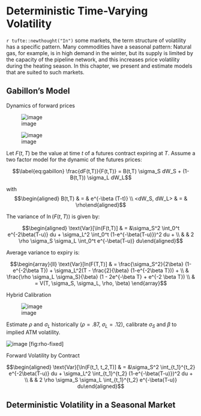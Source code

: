 # Deterministic Time-Varying Volatility

`r tufte::newthought("In")` some markets, the term structure of volatility has a specific
pattern. Many commodities have a seasonal pattern: Natural gas, for
example, is in high demand in the winter, but its supply is limited by
the capacity of the pipeline network, and this increases price
volatility during the heating season. In this chapter, we present and
estimate models that are suited to such markets.

## Gabillon’s Model

Dynamics of forward prices

![image](img/wti-fwd-surface){width=".9\textwidth"}

![image](img/wti-fwd-surface)

Let $F(t, T)$ be the value at time $t$ of a futures contract expiring at
$T$. Assume a two factor model for the dynamic of the futures prices:

$$\label{eq:gabillon}
\frac{dF(t,T)}{F(t,T)} = B(t,T) \sigma_S dW_S + (1-B(t,T)) \sigma_L dW_L$$

with $$\begin{aligned}
B(t,T) & = & e^{-\beta (T-t)} \\
<dW_S, dW_L> & = & \rho\end{aligned}$$

The variance of $\ln(F(t,T))$ is given by:

$$\begin{aligned}
\text{Var}[\ln(F(t,T)] & = &\sigma_S^2 \int_0^t e^{-2\beta(T-u)} du + \sigma_L^2 \int_0^t (1-e^{-\beta(T-u)})^2 du + \\
& & 2 \rho \sigma_S \sigma_L \int_0^t e^{-\beta(T-u)} du\end{aligned}$$

Average variance to expiry is:

$$\begin{array}{ll}
\text{Var}[ln(F(T,T)] & = \frac{\sigma_S^2}{2\beta} (1-e^{-2\beta T}) + \sigma_L^2(T - \frac{2}{\beta} (1-e^{-2\beta T})) + \\
& \frac{\rho \sigma_L \sigma_S}{\beta} (1 - 2e^{-\beta T} + e^{-2 \beta T}) \\
& = V(T, \sigma_S, \sigma_L, \rho, \beta)
\end{array}$$

Hybrid Calibration

![image](img/wti-atm-fit-fixed){width=".7\textwidth"}

Estimate $\rho$ and $\sigma_L$ historically ($\rho = .87$,
$\sigma_L = .12$), calibrate $\sigma_S$ and $\beta$ to implied ATM
volatility.

![image](img/wti-atm-fit-fixed) \[fig:rho-fixed\]

Forward Volatility by Contract

$$\begin{aligned}
\text{Var}[\ln(F(t_1, t_2,T)] & = &\sigma_S^2 \int_{t_1}^{t_2} e^{-2\beta(T-u)} du + \sigma_L^2 \int_{t_1}^{t_2} (1-e^{-\beta(T-u)})^2 du + \\
& & 2 \rho \sigma_S \sigma_L \int_{t_1}^{t_2} e^{-\beta(T-u)} du\end{aligned}$$

## Deterministic Volatility in a Seasonal Market
